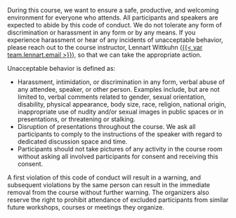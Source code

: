 During this course, we want to ensure a safe, productive, and welcoming environment for everyone who attends.
All participants and speakers are expected to abide by this code of conduct.
We do not tolerate any form of discrimination or harassment in any form or by any means.
If you experience harassment or hear of any incidents of unacceptable behavior, please reach out to the course instructor, Lennart Wittkuhn ([{{< var team.lennart.email >}}]({{< var team.lennart.mailto >}})), so that we can take the appropriate action.

Unacceptable behavior is defined as:

- Harassment, intimidation, or discrimination in any form, verbal abuse of any attendee, speaker, or other person.
Examples include, but are not limited to, verbal comments related to gender, sexual orientation, disability, physical appearance, body size, race, religion, national origin, inappropriate use of nudity and/or sexual images in public spaces or in presentations, or threatening or stalking.
- Disruption of presentations throughout the course. We ask all participants to comply to the instructions of the speaker with regard to dedicated discussion space and time.
- Participants should not take pictures of any activity in the course room without asking all involved participants for consent and receiving this consent.

A first violation of this code of conduct will result in a warning, and subsequent violations by the same person can result in the immediate removal from the course without further warning.
The organizers also reserve the right to prohibit attendance of excluded participants from similar future workshops, courses or meetings they organize.
